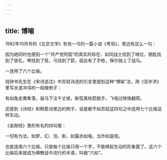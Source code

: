 ```yaml
---
---
---
```

title: 博喻
---




1982年10月号的《北京文学》有张一弓的一篇小说《考验》，里边有这么一句：

因为她同时也感到一个“共产党阿囡”的真实的存在，如同战士找到了哨位，钥匙找到了锁孔，琴找到了弦，弓找到了箭，丽达有了手枪，保尔骑上了战马。

一连用了六个比喻。

钱钟书先生在《宋诗选注》中苏轼诗选的引言里提到这种“博喻”法，用《百步洪》里写水波冲泻的一段做例子：

有如兔走鹰隼落，骏马下注千丈坡，断弦离柱箭脱手，飞电过隙珠翻荷。

还提到《诗经》和韩愈诗里边的例子，说是都不如苏轼这四句之中连用七个比喻这样生动。

《金刚经》里的有名的四句偈：

一切有为法，如梦、幻、泡、影，如露亦如电，当作如是观。

也是连用六个比喻，只是每个比喻只用一个字，不能唤起生动的形象罢了。这六个比喻后来就成为佛教徒中流行的术语，叫做“六如”。